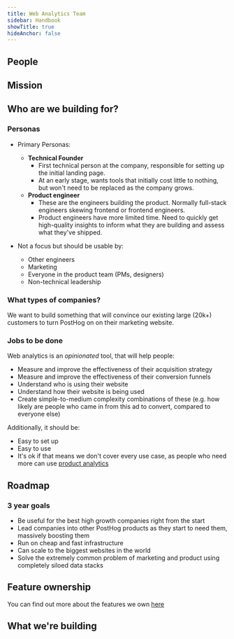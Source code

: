 ```yaml
---
title: Web Analytics Team
sidebar: Handbook
showTitle: true
hideAnchor: false
---
```


## People

<TeamMembers />

## Mission

<Mission />

<Objectives />

## Who are we building for?

### Personas

- Primary Personas:
    - **Technical Founder**
        - First technical person at the company, responsible for setting up the initial landing page.
        - At an early stage, wants tools that initially cost little to nothing, but won't need to be replaced as the company grows.
    - **Product engineer**
        - These are the engineers building the product. Normally full-stack engineers skewing frontend or frontend engineers. 
        - Product engineers have more limited time. Need to quickly get high-quality insights to inform what they are building and assess what they've shipped.

- Not a focus but should be usable by:
    - Other engineers
    - Marketing
    - Everyone in the product team (PMs, designers)
    - Non-technical leadership

### What types of companies?

We want to build something that will convince our existing large (20k+) customers to turn PostHog on on their marketing website.

### Jobs to be done

Web analytics is an _opinionated_ tool, that will help people:

- Measure and improve the effectiveness of their acquisition strategy
- Measure and improve the effectiveness of their conversion funnels
- Understand who is using their website
- Understand how their website is being used
- Create simple-to-medium complexity combinations of these (e.g. how likely are people who came in from this ad to convert, compared to everyone else)

Additionally, it should be:

- Easy to set up
- Easy to use
- It's ok if that means we don't cover every use case, as people who need more can use [product analytics](/handbook/small-teams/product-analytics)

## Roadmap

### 3 year goals
* Be useful for the best high growth companies right from the start
* Lead companies into other PostHog products as they start to need them, massively boosting them
* Run on cheap and fast infrastructure
* Can scale to the biggest websites in the world
* Solve the extremely common problem of marketing and product using completely siloed data stacks

## Feature ownership
You can find out more about the features we own [here](/handbook/engineering/feature-ownership)

## What we're building

<TeamRoadmap />